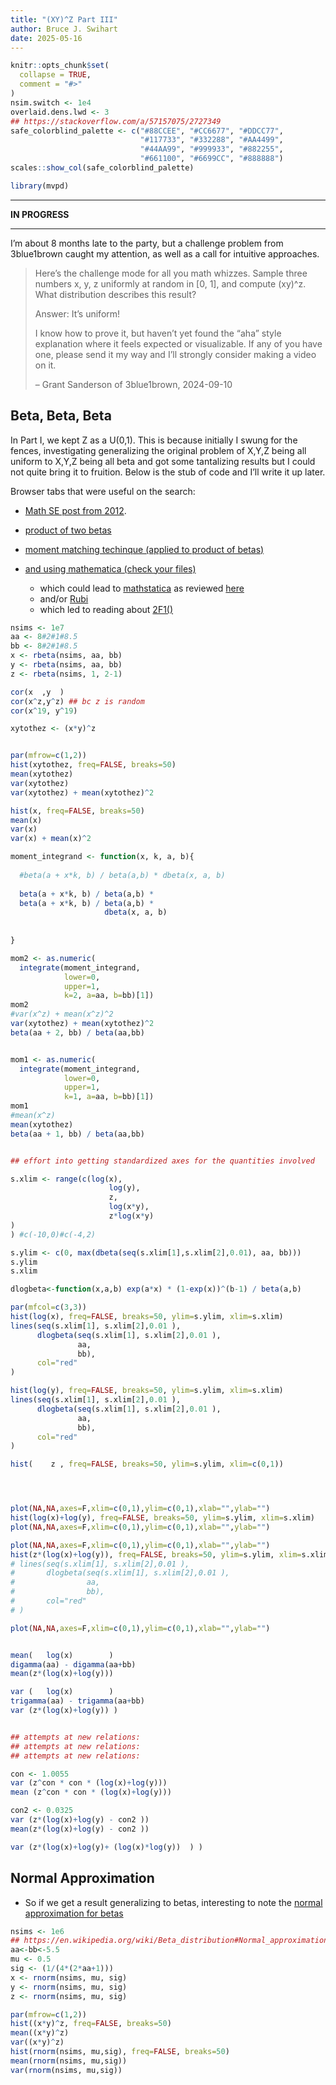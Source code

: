 ```yaml
---
title: "(XY)^Z Part III"
author: Bruce J. Swihart
date: 2025-05-16
---
```


```r
knitr::opts_chunk$set(
  collapse = TRUE,
  comment = "#>"
)
nsim.switch <- 1e4
overlaid.dens.lwd <- 3
## https://stackoverflow.com/a/57157075/2727349
safe_colorblind_palette <- c("#88CCEE", "#CC6677", "#DDCC77", 
                             "#117733", "#332288", "#AA4499", 
                             "#44AA99", "#999933", "#882255", 
                             "#661100", "#6699CC", "#888888")
scales::show_col(safe_colorblind_palette)


```

```r
library(mvpd)
```

___ 

**IN PROGRESS**

---

I'm about 8 months late to the party, but a challenge problem from 3blue1brown
caught my attention, as well as a call for intuitive approaches.

> Here's the challenge mode for all you math whizzes. Sample three numbers x, y, z uniformly at random in [0, 1], and compute (xy)^z. What distribution describes this result?
>
> Answer: It's uniform!
>
> I know how to prove it, but haven't yet found the "aha" style explanation where it feels expected or visualizable. If any of you have one, please send it my way and I'll strongly consider making a video on it.
>
> -- Grant Sanderson of 3blue1brown, 2024-09-10



## Beta, Beta, Beta

In Part I, we kept Z as a U(0,1).  This is because initially I swung for the fences, investigating generalizing the original problem of X,Y,Z being all uniform to X,Y,Z being all beta and got some tantalizing results but I could not quite bring it to fruition.  Below is the stub of code and I'll write it up later.

Browser tabs that were useful on the search:

  * [Math SE post from 2012](https://math.stackexchange.com/q/261783/180716).  
  
  * [product of two betas](https://math.stackexchange.com/q/1073364/180716)
  
  * [moment matching techinque (applied to product of betas)](https://math.stackexchange.com/a/2440749/180716)
  
  * [and using mathematica (check your files)](https://math.stackexchange.com/a/2441409/180716)
    * which could lead to [mathstatica](http://www.mathstatica.com/) as reviewed [here](http://www.jstatsoft.org/v47/s01/paper)
    * and/or [Rubi](https://rulebasedintegration.org/downloadRubi.html)
    * which led to reading about [2F1()](https://en.wikipedia.org/wiki/Hypergeometric_function#Integral_formulas)

```r

nsims <- 1e7
aa <- 8#2#1#8.5
bb <- 8#2#1#8.5
x <- rbeta(nsims, aa, bb)
y <- rbeta(nsims, aa, bb)
z <- rbeta(nsims, 1, 2-1)

cor(x  ,y  )
cor(x^z,y^z) ## bc z is random
cor(x^19, y^19)

xytothez <- (x*y)^z


par(mfrow=c(1,2))
hist(xytothez, freq=FALSE, breaks=50)
mean(xytothez)
var(xytothez)
var(xytothez) + mean(xytothez)^2

hist(x, freq=FALSE, breaks=50)
mean(x)
var(x)
var(x) + mean(x)^2

moment_integrand <- function(x, k, a, b){
  
  #beta(a + x*k, b) / beta(a,b) * dbeta(x, a, b)
  
  beta(a + x*k, b) / beta(a,b) * 
  beta(a + x*k, b) / beta(a,b) * 
                     dbeta(x, a, b)
  
  
}

mom2 <- as.numeric(
  integrate(moment_integrand,
            lower=0,
            upper=1,
            k=2, a=aa, b=bb)[1])
mom2
#var(x^z) + mean(x^z)^2
var(xytothez) + mean(xytothez)^2
beta(aa + 2, bb) / beta(aa,bb)


mom1 <- as.numeric(
  integrate(moment_integrand,
            lower=0,
            upper=1,
            k=1, a=aa, b=bb)[1])
mom1
#mean(x^z)
mean(xytothez)
beta(aa + 1, bb) / beta(aa,bb)


## effort into getting standardized axes for the quantities involved

s.xlim <- range(c(log(x),
                      log(y),
                      z,
                      log(x*y),
                      z*log(x*y)
)
) #c(-10,0)#c(-4,2)

s.ylim <- c(0, max(dbeta(seq(s.xlim[1],s.xlim[2],0.01), aa, bb)))
s.ylim
s.xlim

dlogbeta<-function(x,a,b) exp(a*x) * (1-exp(x))^(b-1) / beta(a,b)

par(mfcol=c(3,3))
hist(log(x), freq=FALSE, breaks=50, ylim=s.ylim, xlim=s.xlim)
lines(seq(s.xlim[1], s.xlim[2],0.01 ),
      dlogbeta(seq(s.xlim[1], s.xlim[2],0.01 ),
               aa,
               bb),
      col="red"
)

hist(log(y), freq=FALSE, breaks=50, ylim=s.ylim, xlim=s.xlim)
lines(seq(s.xlim[1], s.xlim[2],0.01 ),
      dlogbeta(seq(s.xlim[1], s.xlim[2],0.01 ),
               aa,
               bb),
      col="red"
)

hist(    z , freq=FALSE, breaks=50, ylim=s.ylim, xlim=c(0,1))




plot(NA,NA,axes=F,xlim=c(0,1),ylim=c(0,1),xlab="",ylab="")
hist(log(x)+log(y), freq=FALSE, breaks=50, ylim=s.ylim, xlim=s.xlim)
plot(NA,NA,axes=F,xlim=c(0,1),ylim=c(0,1),xlab="",ylab="")

plot(NA,NA,axes=F,xlim=c(0,1),ylim=c(0,1),xlab="",ylab="")
hist(z*(log(x)+log(y)), freq=FALSE, breaks=50, ylim=s.ylim, xlim=s.xlim)
# lines(seq(s.xlim[1], s.xlim[2],0.01 ),
#       dlogbeta(seq(s.xlim[1], s.xlim[2],0.01 ),
#                aa,
#                bb),
#       col="red"
# )

plot(NA,NA,axes=F,xlim=c(0,1),ylim=c(0,1),xlab="",ylab="")


mean(   log(x)        ) 
digamma(aa) - digamma(aa+bb)
mean(z*(log(x)+log(y)))

var (   log(x)        ) 
trigamma(aa) - trigamma(aa+bb)
var (z*(log(x)+log(y)) )


## attempts at new relations:
## attempts at new relations:
## attempts at new relations:

con <- 1.0055
var (z^con * con * (log(x)+log(y)))
mean (z^con * con * (log(x)+log(y)))

con2 <- 0.0325
var (z*(log(x)+log(y) - con2 ))
mean(z*(log(x)+log(y) - con2 ))

var (z*(log(x)+log(y)+ (log(x)*log(y))  ) )
```


## Normal Approximation

  * So if we get a result generalizing to betas, interesting to note the [normal approximation for betas](https://en.wikipedia.org/wiki/Beta_distribution#Normal_approximation_to_the_Beta_distribution)


```r
nsims <- 1e6
## https://en.wikipedia.org/wiki/Beta_distribution#Normal_approximation_to_the_Beta_distribution
aa<-bb<-5.5
mu <- 0.5
sig <- (1/(4*(2*aa+1)))
x <- rnorm(nsims, mu, sig)
y <- rnorm(nsims, mu, sig)
z <- rnorm(nsims, mu, sig)

par(mfrow=c(1,2))
hist((x*y)^z, freq=FALSE, breaks=50)
mean((x*y)^z)
var((x*y)^z)
hist(rnorm(nsims, mu,sig), freq=FALSE, breaks=50)
mean(rnorm(nsims, mu,sig))
var(rnorm(nsims, mu,sig))
```